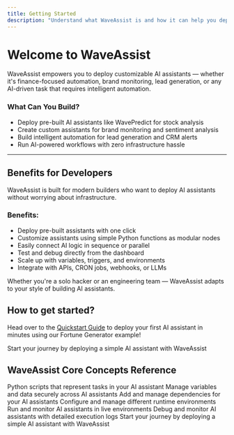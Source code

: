 ```yaml
---
title: Getting Started
description: "Understand what WaveAssist is and how it can help you deploy customizable AI assistants with ease."
---
```


# Welcome to WaveAssist

WaveAssist empowers you to deploy customizable AI assistants — whether it's finance-focused automation, brand monitoring, lead generation, or any AI-driven task that requires intelligent automation.

### What Can You Build?

- Deploy pre-built AI assistants like WavePredict for stock analysis
- Create custom assistants for brand monitoring and sentiment analysis
- Build intelligent automation for lead generation and CRM alerts
- Run AI-powered workflows with zero infrastructure hassle

---

## Benefits for Developers

WaveAssist is built for modern builders who want to deploy AI assistants without worrying about infrastructure.

### Benefits:

- Deploy pre-built assistants with one click
- Customize assistants using simple Python functions as modular nodes
- Easily connect AI logic in sequence or parallel
- Test and debug directly from the dashboard
- Scale up with variables, triggers, and environments
- Integrate with APIs, CRON jobs, webhooks, or LLMs

Whether you're a solo hacker or an engineering team — WaveAssist adapts to your style of building AI assistants.

## How to get started?

Head over to the [Quickstart Guide](./quickstart) to deploy your first AI assistant in minutes using our Fortune Generator example!

<Card title="Quick Start" icon="rocket" href="./quickstart">
	Start your journey by deploying a simple AI assistant with WaveAssist
</Card>

## WaveAssist Core Concepts Reference

<CardGroup cols={3}>
	<Card title="Nodes" icon="diagram-project" href="./core-concepts/nodes">
		Python scripts that represent tasks in your AI assistant
	</Card>
	<Card title="Variables" icon="database" href="./core-concepts/data">
		Manage variables and data securely across AI assistants
	</Card>
	<Card title="Packages" icon="box" href="./core-concepts/packages">
		Add and manage dependencies for your AI assistants
	</Card>
	<Card title="Environments" icon="cubes" href="./core-concepts/environments">
		Configure and manage different runtime environments
	</Card>
	<Card title="Deployments" icon="cloud" href="./core-concepts/deployments">
		Run and monitor AI assistants in live environments
	</Card>
	<Card title="Logs" icon="file-lines" href="./core-concepts/logs">
		Debug and monitor AI assistants with detailed execution logs
	</Card>
</CardGroup>

<Card title="Quick Start" icon="rocket" href="./quickstart">
	Start your journey by deploying a simple AI assistant with WaveAssist
</Card>
